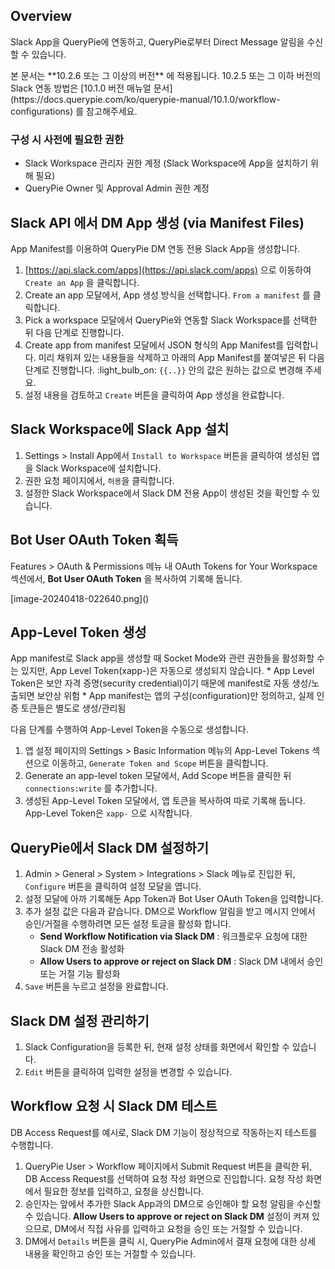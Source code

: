 
## Overview
Slack App을 QueryPie에 연동하고, QueryPie로부터 Direct Message 알림을 수신할 수 있습니다.

<Callout type="info">
본 문서는 **10.2.6 또는 그 이상의 버전** 에 적용됩니다. 
10.2.5 또는 그 이하 버전의 Slack 연동 방법은 [10.1.0 버전 매뉴얼 문서](https://docs.querypie.com/ko/querypie-manual/10.1.0/workflow-configurations) 를 참고해주세요. 
</Callout>

### 구성 시 사전에 필요한 권한
* Slack Workspace 관리자 권한 계정 (Slack Workspace에 App을 설치하기 위해 필요)
* QueryPie Owner 및 Approval Admin 권한 계정

## Slack API 에서 DM App 생성 (via Manifest Files)
App Manifest를 이용하여 QueryPie DM 연동 전용 Slack App을 생성합니다.



1. [https://api.slack.com/apps](https://api.slack.com/apps) 으로 이동하여 `Create an App` 을 클릭합니다.
2. Create an app 모달에서, App 생성 방식을 선택합니다. `From a manifest` 를 클릭합니다.
3. Pick a workspace 모달에서 QueryPie와 연동할 Slack Workspace를 선택한 뒤 다음 단계로 진행합니다.
4. Create app from manifest 모달에서 JSON 형식의 App Manifest를 입력합니다.  미리 채워져 있는 내용들을 삭제하고 아래의 App Manifest를 붙여넣은 뒤 다음 단계로 진행합니다. :light_bulb_on: `{{..}}` 안의 값은 원하는 값으로 변경해 주세요.
5. 설정 내용을 검토하고 `Create` 버튼을 클릭하여 App 생성을 완료합니다.

## Slack Workspace에 Slack App 설치
1. Settings &gt; Install App에서 `Install to Workspace` 버튼을 클릭하여 생성된 앱을 Slack Workspace에 설치합니다.
2. 권한 요청 페이지에서, `허용`을 클릭합니다.
3. 설정한 Slack Workspace에서 Slack DM 전용 App이 생성된 것을 확인할 수 있습니다.

## Bot User OAuth Token 획득
Features &gt; OAuth & Permissions 메뉴 내 OAuth Tokens for Your Workspace 섹션에서, **Bot User OAuth Token** 을 복사하여 기록해 둡니다.

<p align="center">
<div>[image-20240418-022640.png]()</div>
</p>



## App-Level Token 생성
<Callout type="info">
App manifest로 Slack app을 생성할 때 Socket Mode와 관련 권한들을 활성화할 수는 있지만, App Level Token(xapp-)은 자동으로 생성되지 않습니다. 
* App Level Token은 보안 자격 증명(security credential)이기 때문에 manifest로 자동 생성/노출되면 보안상 위험
* App manifest는 앱의 구성(configuration)만 정의하고, 실제 인증 토큰들은 별도로 생성/관리됨
</Callout>

다음 단계를 수행하여 App-Level Token을 수동으로 생성합니다.

1. 앱 설정 페이지의 Settings &gt; Basic Information 메뉴의 App-Level Tokens 섹션으로 이동하고, `Generate Token and Scope` 버튼을 클릭합니다.
2. Generate an app-level token 모달에서, Add Scope 버튼을 클릭한 뒤 `connections:write` 를 추가합니다.
3. 생성된 App-Level Token 모달에서, 앱 토큰을 복사하여 따로 기록해 둡니다. App-Level Token은 `xapp-` 으로 시작합니다.

## QueryPie에서 Slack DM 설정하기
1. Admin &gt; General &gt; System &gt; Integrations &gt; Slack 메뉴로 진입한 뒤, `Configure` 버튼을 클릭하여 설정 모달을 엽니다.
2. 설정 모달에 아까 기록해둔 App Token과 Bot User OAuth Token을 입력합니다.
3. 추가 설정 값은 다음과 같습니다. DM으로 Workflow 알림을 받고 메시지 안에서 승인/거절을 수행하려면 모든 설정 토글을 활성화 합니다.
    * **Send Workflow Notification via Slack DM**  : 워크플로우 요청에 대한 Slack DM 전송 활성화
    * **Allow Users to approve or reject on Slack DM**  : Slack DM 내에서 승인 또는 거절 기능 활성화
4. `Save` 버튼을 누르고 설정을 완료합니다.

## Slack DM 설정 관리하기
1. Slack Configuration을 등록한 뒤, 현재 설정 상태를 화면에서 확인할 수 있습니다.
2. `Edit` 버튼을 클릭하여 입력한 설정을 변경할 수 있습니다.



## Workflow 요청 시 Slack DM 테스트
DB Access Request를 예시로, Slack DM 기능이 정상적으로 작동하는지 테스트를 수행합니다.

1. QueryPie User &gt; Workflow 페이지에서 Submit Request 버튼을 클릭한 뒤, DB Access Request를 선택하여 요청 작성 화면으로 진입합니다. 요청 작성 화면에서 필요한 정보를 입력하고, 요청을 상신합니다.
2. 승인자는 앞에서 추가한 Slack App과의 DM으로 승인해야 할 요청 알림을 수신할 수 있습니다.  **Allow Users to approve or reject on Slack DM**  설정이 켜져 있으므로, DM에서 직접 사유를 입력하고 요청을 승인 또는 거절할 수 있습니다.
3. DM에서 `Details` 버튼을 클릭 시, QueryPie Admin에서 결재 요청에 대한 상세 내용을 확인하고 승인 또는 거절할 수 있습니다.
